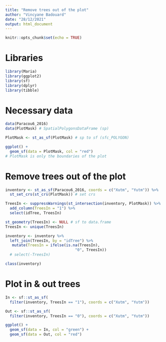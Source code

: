 ```yaml
---
title: "Remove trees out of the plot"
author: "Vincyane Badouard"
date: "28/12/2021"
output: html_document
---
```


```r
knitr::opts_chunk$set(echo = TRUE)
```

# Libraries
```r
library(Maria)
library(ggplot2)
library(sf)
library(dplyr)
library(tibble)
```

# Necessary data
```r
data(Paracou6_2016)
data(PlotMask) # SpatialPolygonsDataFrame (sp)

PlotMask <- st_as_sf(PlotMask) # sp to sf (sfc_POLYGON)

ggplot() +
  geom_sf(data = PlotMask, col = "red")
# PlotMask is only the boundaries of the plot
```

# Remove trees out of the plot

```r
inventory <- st_as_sf(Paracou6_2016, coords = c("Xutm", "Yutm")) %>% 
  st_set_crs(st_crs(PlotMask)) # set crs

TreesIn <- suppressWarnings(st_intersection(inventory, PlotMask)) %>% 
  add_column(TreesIn = "1") %>%
  select(idTree, TreesIn)

st_geometry(TreesIn) <- NULL # sf to data.frame
TreesIn <- unique(TreesIn)

inventory <- inventory %>%
  left_join(TreesIn, by = "idTree") %>% 
   mutate(TreesIn = ifelse(is.na(TreesIn),
                               "0", TreesIn))
  # select(-TreesIn)

class(inventory)
```

# Plot in & out trees
```r
In <- sf::st_as_sf(
  filter(inventory, TreesIn == "1"), coords = c("Xutm", "Yutm"))

Out <- sf::st_as_sf(
  filter(inventory, TreesIn == "0"), coords = c("Xutm", "Yutm"))

ggplot() +
  geom_sf(data = In, col = "green") +
  geom_sf(data = Out, col = "red")
```


